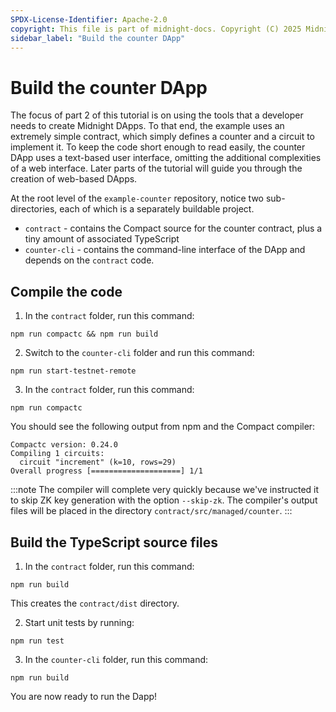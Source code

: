 ```yaml
---
SPDX-License-Identifier: Apache-2.0
copyright: This file is part of midnight-docs. Copyright (C) 2025 Midnight Foundation. Licensed under the Apache License, Version 2.0 (the "License"); You may not use this file except in compliance with the License. You may obtain a copy of the License at http://www.apache.org/licenses/LICENSE-2.0 Unless required by applicable law or agreed to in writing, software distributed under the License is distributed on an "AS IS" BASIS, WITHOUT WARRANTIES OR CONDITIONS OF ANY KIND, either express or implied. See the License for the specific language governing permissions and limitations under the License.
sidebar_label: "Build the counter DApp"
---
```


# Build the counter DApp

The focus of part 2 of this tutorial is on using the tools that a
developer needs to create Midnight DApps.  To that end, the example uses
an extremely simple contract, which simply defines a counter and a
circuit to implement it.  To keep the code short enough to
read easily, the counter DApp uses a text-based user interface,
omitting the additional complexities of a web interface.  Later parts
of the tutorial will guide you through the creation of web-based
DApps.

At the root level of the `example-counter` repository, notice two sub-directories, each of which is a
separately buildable project.
- `contract` - contains the Compact source for the counter contract,
  plus a tiny amount of associated TypeScript
- `counter-cli` - contains the command-line interface of the DApp and
  depends on the `contract` code.

## Compile the code

1. In the `contract` folder, run this command:

```shell
npm run compactc && npm run build
```

2. Switch to the `counter-cli` folder and run this command:

```shell
npm run start-testnet-remote
```

3. In the `contract` folder, run this command:

```shell
npm run compactc
```

You should see the following output from npm and the Compact compiler:


```
Compactc version: 0.24.0
Compiling 1 circuits:
  circuit "increment" (k=10, rows=29)
Overall progress [====================] 1/1
```

:::note 
The compiler will complete very quickly because we've instructed it to skip ZK key generation with the option `--skip-zk`. The compiler's output files will be placed in the directory `contract/src/managed/counter`.
:::

## Build the TypeScript source files

1. In the `contract` folder, run this command:

```shell
npm run build
```

This creates the `contract/dist` directory.

2. Start unit tests by running:

```shell
npm run test
```

3. In the `counter-cli` folder, run this command:

```shell
npm run build
```

You are now ready to run the Dapp!


